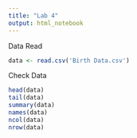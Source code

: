 ```yaml
---
title: "Lab 4"
output: html_notebook
---
```


Data Read

```r
data <- read.csv('Birth Data.csv')
```

Check Data

```r
head(data)
tail(data)
summary(data)
names(data)
ncol(data)
nrow(data)
```
